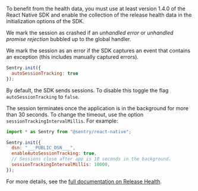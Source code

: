 To benefit from the health data, you must use at least version 1.4.0 of the React Native SDK and enable the collection of the release health data in the initialization options of the SDK.

We mark the session as crashed if an _unhandled error_ or _unhandled promise rejection_ bubbled up to the global handler.

We mark the session as an error if the SDK captures an event that contains an exception (this includes manually captured errors).

```javascript
Sentry.init({
  autoSessionTracking: true
});
```

By default, the SDK sends sessions. To disable this toggle the flag `autoSessionTracking` to `false`.

The session terminates once the application is in the background for more than 30 seconds. To change the timeout, use the option `sessionTrackingIntervalMillis`. For example:

```javascript
import * as Sentry from "@sentry/react-native";

Sentry.init({
  dsn: "___PUBLIC_DSN___",
  enableAutoSessionTracking: true,
  // Sessions close after app is 10 seconds in the background.
  sessionTrackingIntervalMillis: 10000,
});
```

For more details, see the [full documentation on Release Health](/product/releases/health/).
